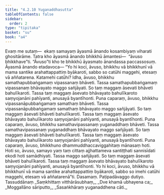 ```yaml
---
title: "4.2.10 Yuganaddhasutta"
tableOfContents: false
sidebar:
  order: 2
type: "tipitaka"
basket: "su"
book: "a4"
---
```



<DynamicBreadcrumb />

<Division number="170" book="a4" bookNo="15" page="475">

<Paragraph number="1000" book="a4">
Evaṃ me sutaṃ—  ekaṃ samayaṃ āyasmā ānando kosambiyaṃ viharati ghositārāme. Tatra kho āyasmā ānando bhikkhū āmantesi—  “āvuso bhikkhave”ti. “Āvuso”ti kho te bhikkhū āyasmato ānandassa paccassosuṃ. Āyasmā ānando etadavoca—
</Paragraph>

<Paragraph number="1001" book="a4">
“Yo hi koci, āvuso, bhikkhu vā bhikkhunī vā mama santike arahattappattiṃ byākaroti, sabbo so catūhi maggehi, etesaṃ vā aññatarena.
</Paragraph>

<Paragraph number="1002" book="a4">
Katamehi catūhi? Idha, āvuso, bhikkhu samathapubbaṅgamaṃ vipassanaṃ bhāveti. Tassa samathapubbaṅgamaṃ vipassanaṃ bhāvayato maggo sañjāyati. So taṃ maggaṃ āsevati bhāveti bahulīkaroti. Tassa taṃ maggaṃ āsevato bhāvayato bahulīkaroto saṃyojanāni pahīyanti, anusayā byantīhonti.
</Paragraph>

<Paragraph number="1003" book="a4">
Puna caparaṃ, āvuso, bhikkhu vipassanāpubbaṅgamaṃ samathaṃ bhāveti. Tassa vipassanāpubbaṅgamaṃ samathaṃ bhāvayato maggo sañjāyati. So taṃ maggaṃ āsevati bhāveti bahulīkaroti. Tassa taṃ maggaṃ āsevato bhāvayato bahulīkaroto saṃyojanāni pahīyanti, anusayā byantīhonti.
</Paragraph>

<Paragraph number="1004" book="a4">
Puna caparaṃ, āvuso, bhikkhu samathavipassanaṃ yuganaddhaṃ bhāveti. Tassa samathavipassanaṃ yuganaddhaṃ bhāvayato maggo sañjāyati. So taṃ maggaṃ āsevati bhāveti bahulīkaroti. Tassa taṃ maggaṃ āsevato bhāvayato bahulīkaroto saṃyojanāni pahīyanti, anusayā byantīhonti.
</Paragraph>

<Paragraph number="1005" book="a4">
Puna caparaṃ, āvuso, bhikkhuno dhammuddhaccaviggahitaṃ mānasaṃ hoti. Hoti so, āvuso, samayo yaṃ taṃ cittaṃ ajjhattameva santiṭṭhati sannisīdati ekodi hoti samādhiyati. Tassa maggo sañjāyati. So taṃ maggaṃ āsevati bhāveti bahulīkaroti. Tassa taṃ maggaṃ āsevato bhāvayato bahulīkaroto saṃyojanāni pahīyanti, anusayā byantīhonti.
</Paragraph>

<Paragraph number="1006" book="a4">
Yo hi koci, āvuso, bhikkhu vā bhikkhunī vā mama santike arahattappattiṃ byākaroti, sabbo so imehi catūhi maggehi, etesaṃ vā aññatarenā”ti.

</Paragraph>
</Division>

<Paragraph number="1007" type="center" book="a4">
Dasamaṃ.



</Paragraph>

<Paragraph number="1008" type="center" book="a4">
Paṭipadāvaggo dutiyo.



</Paragraph>

<Paragraph number="1009" type="center" book="a4">
Tassuddānaṃ


</Paragraph>

<Paragraph number="1010" type="verses" book="a4">
_Saṃkhittaṃ vitthārāsubhaṃ,_  
_Dve khamā ubhayena ca;_  
_Moggallāno sāriputto,_  
_Sasaṅkhāraṃ yuganaddhena cāti._
</Paragraph>